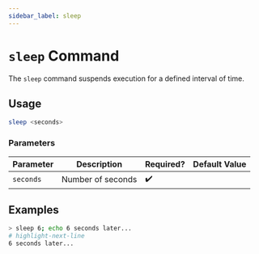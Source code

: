 ```yaml
---
sidebar_label: sleep
---
```


# `sleep` Command

The `sleep` command suspends execution for a defined interval of time.

## Usage

```bash
sleep <seconds>
```

### Parameters

| Parameter | Description       | Required? | Default Value |
| --------- | ----------------- | --------- | ------------- |
| `seconds` | Number of seconds | ✔️        |               |

## Examples

```bash title="Print the string '6 seconds later...' after 6 seconds have elapsed"
> sleep 6; echo 6 seconds later...
# highlight-next-line
​6 seconds later...
```
